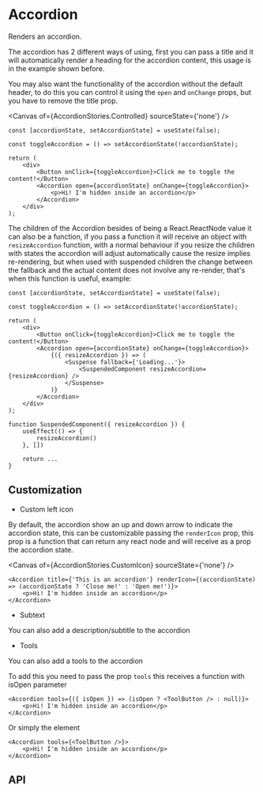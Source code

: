 

<Meta of={AccordionStories} />

# Accordion

Renders an accordion.

<Canvas of={AccordionStories.Primary} />

The accordion has 2 different ways of using, first you can pass a title and it will automatically render a heading for the accordion content, this usage is in the example shown before.

You may also want the functionality of the accordion without the default header, to do this you can control it using the `open` and `onChange` props, but you have to remove the title prop.

<Canvas of={AccordionStories.Controlled} sourceState={'none'} />

```tsx
const [accordionState, setAccordionState] = useState(false);

const toggleAccordion = () => setAccordionState(!accordionState);

return (
    <div>
        <Button onClick={toggleAccordion}>Click me to toggle the content!</Button>
        <Accordion open={accordionState} onChange={toggleAccordion}>
            <p>Hi! I'm hidden inside an accordion</p>
        </Accordion>
    </div>
);
```

The children of the Accordion besides of being a React.ReactNode value it can also be a function, if you pass a function it will
receive an object with `resizeAccordion` function, with a normal behaviour if you resize the children with states the accordion will
adjust automatically cause the resize implies re-rendering, but when used with suspended children the change between the fallback and the
actual content does not involve any re-render, that's when this function is useful, example:

```tsx
const [accordionState, setAccordionState] = useState(false);

const toggleAccordion = () => setAccordionState(!accordionState);

return (
    <div>
        <Button onClick={toggleAccordion}>Click me to toggle the content!</Button>
        <Accordion open={accordionState} onChange={toggleAccordion}>
            {({ resizeAccordion }) => (
                <Suspense fallback={'Loading...'}>
                    <SuspendedComponent resizeAccordion={resizeAccordion} />
                </Suspense>
            )}
        </Accordion>
    </div>
);

function SuspendedComponent({ resizeAccordion }) {
    useEffect(() => {
        resizeAccordion()
    }, [])

    return ...
}
```

## Customization

-   Custom left icon

By default, the accordion show an up and down arrow to indicate the accordion state, this can be customizable passing the `renderIcon` prop, this prop is a function that can return any react node and will receive as a prop the accordion state.

<Canvas of={AccordionStories.CustomIcon} sourceState={'none'} />

```tsx
<Accordion title={'This is an accordion'} renderIcon={(accordionState) => (accordionState ? 'Close me!' : 'Open me!')}>
    <p>Hi! I'm hidden inside an accordion</p>
</Accordion>
```

-   Subtext

You can also add a description/subtitle to the accordion

<Canvas of={AccordionStories.Subtext} />

-   Tools

You can also add a tools to the accordion

<Canvas of={AccordionStories.Tools} />

To add this you need to pass the prop `tools` this receives a function with isOpen parameter

```tsx
<Accordion tools={({ isOpen }) => (isOpen ? <ToolButton /> : null)}>
    <p>Hi! I'm hidden inside an accordion</p>
</Accordion>
```

Or simply the element

```tsx
<Accordion tools={<ToolButton />}>
    <p>Hi! I'm hidden inside an accordion</p>
</Accordion>
```

## API

<ArgTypes of={AccordionStories} />
